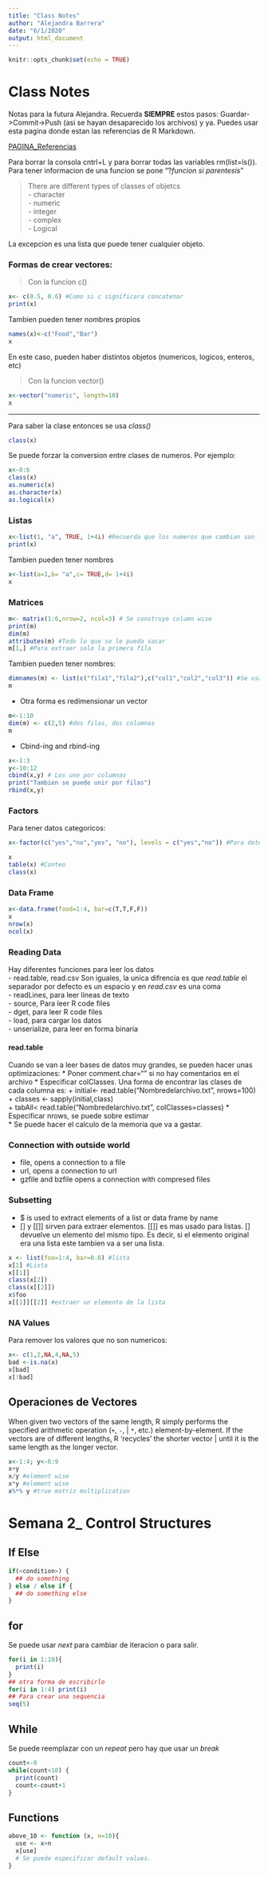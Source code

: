 ```yaml
---
title: "Class Notes"
author: "Alejandra Barrera"
date: "6/1/2020"
output: html_document
---
```


```r
knitr::opts_chunk$set(echo = TRUE)
```

# Class Notes

Notas para la futura Alejandra. Recuerda **SIEMPRE** estos pasos: Guardar->Commit->Push (asi se hayan desaparecido los archivos) y ya. Puedes usar esta pagina donde estan las referencias de R Markdown.

[PAGINA_Referencias](https://rstudio.com/wp-content/uploads/2015/03/rmarkdown-reference.pdf)

Para borrar la consola cntrl+L y para borrar todas las variables rm(list=ls()). Para tener informacion de una funcion se pone "?_funcion si parentesis_"

> There are different types of classes of objetcs  
- character  
- numeric  
- integer  
- complex  
- Logical  

La excepcion es una lista que puede tener cualquier objeto. 

### Formas de crear vectores:  
> Con la funcion c()  

```r
x<- c(0.5, 0.6) #Como si c significara concatenar
print(x)
```
Tambien pueden tener nombres propios
```r
names(x)<-c("Food","Bar")
x
```
En este caso, pueden haber distintos objetos (numericos, logicos, enteros, etc)

> Con la funcion vector() 

```r
x<-vector("numeric", length=10)
x
```
***
Para saber la clase entonces se usa *class()*
```r
class(x)
```
Se puede forzar la conversion entre clases de numeros. Por ejemplo:
```r
x<-0:6
class(x)
as.numeric(x)
as.character(x)
as.logical(x)
```
 
### Listas
```r
x<-list(1, "a", TRUE, 1+4i) #Recuerda que los numeros que cambian son los indices de los vectores, tienen dobles corchetes cuadrados
print(x)
```
Tambien pueden tener nombres
```r
x<-list(a=1,b= "a",c= TRUE,d= 1+4i)
x
```
### Matrices
```r
m<- matrix(1:6,nrow=2, ncol=3) # Se construye column wise
print(m)
dim(m)
attributes(m) #Todo lo que se le pueda sacar
m[1,] #Para extraer solo la primera fila

```
Tambien pueden tener nombres:
```r
dimnames(m) <- list(c("fila1","fila2"),c("col1","col2","col3")) #Se usa una listaaa
m
```

* Otra forma es redimensionar un vector
```r
m<-1:10
dim(m) <- c(2,5) #dos filas, dos columnas
m
```
* Cbind-ing and rbind-ing
```r
x<-1:3
y<-10:12
cbind(x,y) # Los une por columnas
print("Tambien se puede unir por filas")
rbind(x,y)
```

### Factors
Para tener datos categoricos:
```r
x<-factor(c("yes","no","yes", "no"), levels = c("yes","no")) #Para determinar el orden de los niveles.

x
table(x) #Conteo
class(x)

```

### Data Frame
```r
x<-data.frame(food=1:4, bar=c(T,T,F,F))
x
nrow(x)
ncol(x)
```

### Reading Data
Hay diferentes funciones para leer los datos  
- read.table, read.csv  Son iguales, la unica difrencia es que _read.table_ el separador por defecto es un espacio y en _read.csv_ es una coma  
- readLines, para leer lineas de texto    
- source, Para leer R code files  
- dget, para leer R code files  
- load, para cargar los datos  
- unserialize, para leer en forma binaria

#### read.table  
Cuando se van a leer bases de datos muy grandes, se pueden hacer unas optimizaciones: 
* Poner comment.char="" si no hay comentarios en el archivo
* Especificar colClasses. Una forma de encontrar las clases de cada columna es:
 + initial<- read.table("Nombredelarchivo.txt", nrows=100)  
 + classes <- sapply(initial,class)  
 + tabAll< read.table("Nombredelarchivo.txt", colClasses=classes) 
* Especificar nrows, se puede sobre estimar  
* Se puede hacer el calculo de la memoria que va a gastar.

### Connection with outside world  
* file, opens a connection to a file
* url, opens a connection to url  
* gzfile and bzfile opens a connection with compresed files

### Subsetting   
* $ is used to extract elements of a list or data frame by name
* [] y [[]] sirven para extraer elementos. [[]] es mas usado para listas. [] devuelve un elemento del mismo tipo. Es decir, si el elemento original era una lista este tambien va a ser una lista.
```r
x <- list(foo=1:4, bar=0.6) #lista
x[1] #Lista
x[[1]]
class(x[2])
class(x[[2]])
x$foo
x[[1]][[2]] #extraer un elemento de la lista
```

### NA Values
Para remover los valores que no son numericos:
```r
x<- c(1,2,NA,4,NA,5)
bad <-is.na(x)
x[bad]
x[!bad]

```
## Operaciones de Vectores  
When given two vectors of the same length, R simply performs the specified arithmetic operation (`+`, `-`,
| `*`, etc.) element-by-element. If the vectors are of different lengths, R 'recycles' the shorter vector
| until it is the same length as the longer vector.
```r
x<-1:4; y<-6:9
x+y
x/y #element wise
x*y #element wise
x%*% y #true matriz multiplication
```
# Semana 2_ Control Structures
## If Else
```r
if(<condition>) {
  ## do something
} else / else if {
  ## do something else
}
```
## for
Se puede usar _next_ para cambiar de iteracion o para salir.
```r
for(i in 1:10){
  print(i)
}
## otra forma de escribirlo
for(i in 1:4) print(i)
## Para crear una sequencia
seq(5)
```

## While
Se puede reemplazar con un _repeat_ pero hay que usar un _break_
```r
count<-0
while(count<10) {
  print(count)
  count<-count+1
}
```

## Functions  

```r
above_10 <- function (x, n=10){
  use <- x>n
  x[use]
  # Se puede especificar default values.
}
```
#

